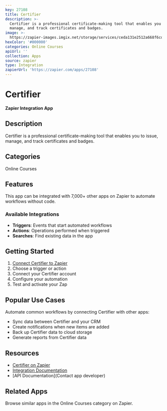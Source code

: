 ```yaml
---
key: 27108
title: Certifier
description: >-
  Certifier is a professional certificate-making tool that enables you to issue,
  manage, and track certificates and badges.
image: >-
  https://zapier-images.imgix.net/storage/services/ceda131e2512a668f6cd343f7f039e58.png?auto=format%2Ccompress&ixlib=python-3.0.0&q=50
hexColor: '#000000'
categories: Online Courses
apiUrl: ''
collection: Apps
source: zapier
type: Integration
zapierUrl: 'https://zapier.com/apps/27108'
---
```

# Certifier

**Zapier Integration App**

## Description

Certifier is a professional certificate-making tool that enables you to issue, manage, and track certificates and badges.

## Categories

Online Courses

## Features

This app can be integrated with 7,000+ other apps on Zapier to automate workflows without code.

### Available Integrations

- **Triggers**: Events that start automated workflows
- **Actions**: Operations performed when triggered
- **Searches**: Find existing data in the app

## Getting Started

1. [Connect Certifier to Zapier](https://zapier.com/apps/27108)
2. Choose a trigger or action
3. Connect your Certifier account
4. Configure your automation
5. Test and activate your Zap

## Popular Use Cases

Automate common workflows by connecting Certifier with other apps:

- Sync data between Certifier and your CRM
- Create notifications when new items are added
- Back up Certifier data to cloud storage
- Generate reports from Certifier data

## Resources

- [Certifier on Zapier](https://zapier.com/apps/27108)
- [Integration Documentation](https://zapier.com/apps/27108/integrations)
- [API Documentation](Contact app developer)

## Related Apps

Browse similar apps in the Online Courses category on Zapier.

